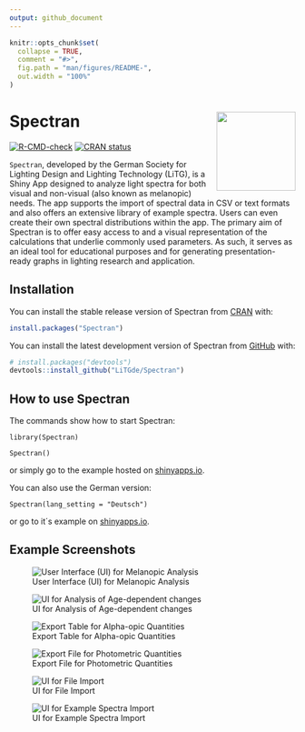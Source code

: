 ```yaml
---
output: github_document
---
```


<!-- README.md is generated from README.Rmd. Please edit that file -->

```r
knitr::opts_chunk$set(
  collapse = TRUE,
  comment = "#>",
  fig.path = "man/figures/README-",
  out.width = "100%"
)
```

# Spectran <img src="man/figures/logo.png" align="right" height="139"/>

<!-- badges: start -->

[![R-CMD-check](https://github.com/LiTGde/Spectran/actions/workflows/R-CMD-check.yaml/badge.svg)](https://github.com/LiTGde/Spectran/actions/workflows/R-CMD-check.yaml)
[![CRAN status](https://www.r-pkg.org/badges/version/Spectran)](https://CRAN.R-project.org/package=Spectran)
<!-- badges: end -->

`Spectran`, developed by the German Society for Lighting Design and Lighting Technology (LiTG), is a Shiny App designed to analyze light spectra for both visual and non-visual (also known as melanopic) needs. The app supports the import of spectral data in CSV or text formats and also offers an extensive library of example spectra. Users can even create their own spectral distributions within the app. The primary aim of Spectran is to offer easy access to and a visual representation of the calculations that underlie commonly used parameters. As such, it serves as an ideal tool for educational purposes and for generating presentation-ready graphs in lighting research and application.

## Installation

You can install the stable release version of Spectran from [CRAN](https://cran.r-project.org/web/packages/Spectran/index.html) with:

``` r
install.packages("Spectran")
```

You can install the latest development version of Spectran from [GitHub](https://github.com/) with:

``` r
# install.packages("devtools")
devtools::install_github("LiTGde/Spectran")
```

## How to use Spectran

The commands show how to start Spectran:

`library(Spectran)`

`Spectran()`

or simply go to the example hosted on [shinyapps.io](https://litg.shinyapps.io/Spectran_en/).

You can also use the German version:

`Spectran(lang_setting = "Deutsch")`

or go to it´s example on [shinyapps.io](https://litg.shinyapps.io/Spectran_de/).

## Example Screenshots

![User Interface (UI) for Melanopic Analysis](man/figures/English/05_Nonvisual_Analysis.png)

![UI for Analysis of Age-dependent changes](man/figures/English/06_Age-dependent_Analysis.png)

![Export Table for Alpha-opic Quantities](man/figures/English/09_Table_Export.png)

![Export File for Photometric Quantities](man/figures/English/08_Graph_Export.png)

![UI for File Import](man/figures/English/01_Import_UI.png)

![UI for Example Spectra Import](man/figures/English/02_Example_Spectra.png)

